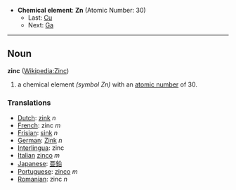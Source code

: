 *'''Chemical element''': '''Zn''' (Atomic Number: 30)
**Last: [[Copper|Cu]]
**Next: [[Gallium|Ga]]
----
== Noun ==
'''zinc''' ([[en:Zinc|Wikipedia:Zinc]])

# a chemical element ''(symbol Zn)'' with an [[atomic number]] of 30.

===Translations===
*[[Dutch]]: [[zink]] ''n''
*[[French]]: zinc ''m''
*[[Frisian]]: [[sink]] ''n''
*[[German]]: [[Zink]] ''n''
*[[Interlingua]]: zinc
*[[Italian]] [[zinco]] ''m''
*[[Japanese]]: [[亜鉛]]
*[[Portuguese]]: [[zinco]] ''m''
*[[Romanian]]: zinc ''n''
